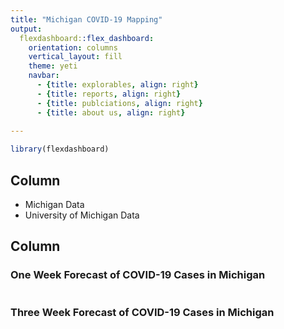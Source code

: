 ```yaml
---
title: "Michigan COVID-19 Mapping"
output: 
  flexdashboard::flex_dashboard:
    orientation: columns
    vertical_layout: fill
    theme: yeti
    navbar:
      - {title: explorables, align: right}
      - {title: reports, align: right}
      - {title: publciations, align: right}
      - {title: about us, align: right}
    
---
```


```r
library(flexdashboard)

```

Column {data-width=400}
-----------------------------------------------------------------------

- Michigan Data
- University of Michigan Data


Column {data-width=600}
-----------------------------------------------------------------------

### One Week Forecast of COVID-19 Cases in Michigan

```r

```

### Three Week Forecast of COVID-19 Cases in Michigan

```r

```



